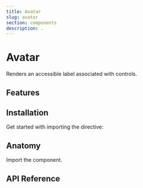 ```yaml
---
title: Avatar
slug: avatar
section: components
description: .
---
```


# Avatar

<Description>Renders an accessible label associated with controls.</Description>


<ComponentPreview name="avatar" file="avatar-demo" />

## Features


## Installation

Get started with importing the directive:


## Anatomy

Import the component.

## API Reference

